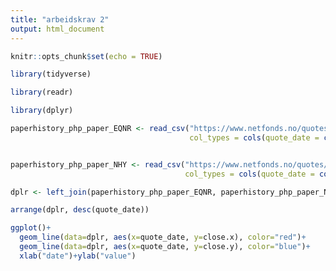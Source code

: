```yaml
---
title: "arbeidskrav 2"
output: html_document
---
```


```r
knitr::opts_chunk$set(echo = TRUE)
```

```r

library(tidyverse)

library(readr)

library(dplyr)

paperhistory_php_paper_EQNR <- read_csv("https://www.netfonds.no/quotes/paperhistory.php?paper=EQNR.OSE&csv_format=csv",
                                        col_types = cols(quote_date = col_date(format = "%Y%m%d")))


paperhistory_php_paper_NHY <- read_csv("https://www.netfonds.no/quotes/paperhistory.php?paper=NHY.OSE&csv_format=csv",
                                       col_types = cols(quote_date = col_date(format = "%Y%m%d")))

dplr <- left_join(paperhistory_php_paper_EQNR, paperhistory_php_paper_NHY, by=c("quote_date"))

arrange(dplr, desc(quote_date))

ggplot()+ 
  geom_line(data=dplr, aes(x=quote_date, y=close.x), color="red")+
  geom_line(data=dplr, aes(x=quote_date, y=close.y), color="blue")+
  xlab("date")+ylab("value")


```

